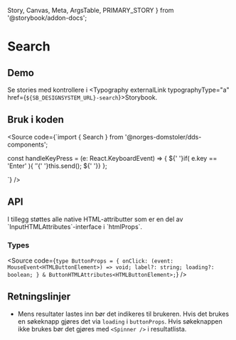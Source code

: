   Story,
  Canvas,
  Meta,
  ArgsTable,
  PRIMARY_STORY
} from '@storybook/addon-docs';

<Meta title="Design system/Search/API" component={Search} />

# Search

<ComponentLinkRow
  docsHref="https://design.domstol.no/987b33f71/p/207165-search/b/875fab"
  figmaHref="https://www.figma.com/file/ewqSDmkgqDQ5PyOsRp4V5b/?node-id=1461%3A0"
  githubHref="https://github.com/domstolene/designsystem/tree/master/components/src/components/Search"
/>

## Demo

<Canvas>
  <Story id="design-system-search--default" />
</Canvas>

<Canvas>
  <Story id="design-system-search--with-button" />
</Canvas>

Se stories med kontrollere i <Typography externalLink typographyType="a" href={`${SB_DESIGNSYSTEM_URL}-search`}>Storybook</Typography>.

## Bruk i koden

<Source code={`import { Search } from '@norges-domstoler/dds-components';

const handleKeyPress = (e: React.KeyboardEvent<FormControl>) => {
${' '}if( e.key == 'Enter' ){
${' '}${' '}this.send();
${' '}}
};

<Search onKeyPress={handleKeyPress} />
`} />

## API

<ArgsTable story={PRIMARY_STORY} />
I tillegg støttes alle native HTML-attributter som er en del av `InputHTMLAttributes<HTMLInputElement>`-interface i `htmlProps`.

### Types

<Source
  code={`type ButtonProps = {
  onClick: (event: MouseEvent<HTMLButtonElement>) => void;
  label?: string;
  loading?: boolean;
} & ButtonHTMLAttributes<HTMLButtonElement>;`}
/>

## Retningslinjer

- Mens resultater lastes inn bør det indikeres til brukeren. Hvis det brukes en søkeknapp gjøres det via `loading` i `buttonProps`. Hvis søkeknappen ikke brukes bør det gjøres med `<Spinner />` i resultatlista.
